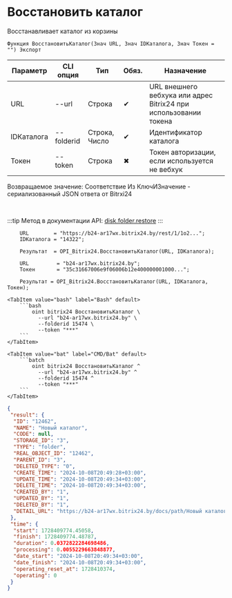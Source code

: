 ﻿---
sidebar_position: 9
---


# Восстановить каталог
 Восстанавливает каталог из корзины



`Функция ВосстановитьКаталог(Знач URL, Знач IDКаталога, Знач Токен = "") Экспорт`

  | Параметр | CLI опция | Тип | Обяз. | Назначение |
  |-|-|-|-|-|
  | URL | --url | Строка | &#x2714; | URL внешнего вебхука или адрес Bitrix24 при использовании токена |
  | IDКаталога | --folderid | Строка, Число | &#x2714; | Идентификатор каталога |
  | Токен | --token | Строка | &#x2716; | Токен авторизации, если используется не вебхук |

  
  Возвращаемое значение:   Соответствие Из КлючИЗначение - сериализованный JSON ответа от Bitrxi24

<br/>

:::tip
Метод в документации API: [disk.folder.restore](https://dev.1c-bitrix.ru/rest_help/disk/folder/disk_folder_restore.php)
:::
<br/>


```bsl title="Пример использования для 1С:Предприятие/OneScript"
    URL        = "https://b24-ar17wx.bitrix24.by/rest/1/1o2...";
    IDКаталога = "14322";

    Результат  = OPI_Bitrix24.ВосстановитьКаталог(URL, IDКаталога);

    URL         = "b24-ar17wx.bitrix24.by";
    Токен       = "35c31667006e9f06006b12e400000001000...";

    Результат = OPI_Bitrix24.ВосстановитьКаталог(URL, IDКаталога, Токен);
```
    

 <Tabs>
  
    <TabItem value="bash" label="Bash" default>
        ```bash
            oint bitrix24 ВосстановитьКаталог \
              --url "b24-ar17wx.bitrix24.by" \
              --folderid 15474 \
              --token "***"
        ```
    </TabItem>
  
    <TabItem value="bat" label="CMD/Bat" default>
        ```batch
            oint bitrix24 ВосстановитьКаталог ^
              --url "b24-ar17wx.bitrix24.by" ^
              --folderid 15474 ^
              --token "***"
        ```
    </TabItem>
</Tabs>


```json title="Результат"
{
 "result": {
  "ID": "12462",
  "NAME": "Новый каталог",
  "CODE": null,
  "STORAGE_ID": "3",
  "TYPE": "folder",
  "REAL_OBJECT_ID": "12462",
  "PARENT_ID": "3",
  "DELETED_TYPE": "0",
  "CREATE_TIME": "2024-10-08T20:49:28+03:00",
  "UPDATE_TIME": "2024-10-08T20:49:34+03:00",
  "DELETE_TIME": "2024-10-08T20:49:34+03:00",
  "CREATED_BY": "1",
  "UPDATED_BY": "1",
  "DELETED_BY": "1",
  "DETAIL_URL": "https://b24-ar17wx.bitrix24.by/docs/path/Новый каталог"
 },
 "time": {
  "start": 1728409774.45058,
  "finish": 1728409774.48787,
  "duration": 0.0372822284698486,
  "processing": 0.0055229663848877,
  "date_start": "2024-10-08T20:49:34+03:00",
  "date_finish": "2024-10-08T20:49:34+03:00",
  "operating_reset_at": 1728410374,
  "operating": 0
 }
}
```
